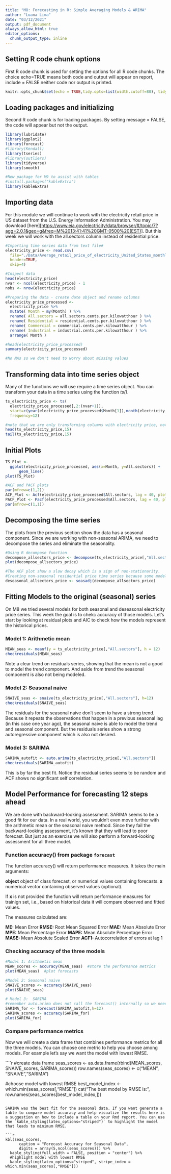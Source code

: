 ```yaml
---
title: "M8: Forecasting in R: Simple Averaging Models & ARIMA"
author: "Luana Lima"
date: "03/12/2021"
output: pdf_document
always_allow_html: true
editor_options: 
  chunk_output_type: inline
---
```


## Setting R code chunk options

First R code chunk is used for setting the options for all R code chunks. The choice echo=TRUE means both code and output will appear on report, include = FALSE neither code nor output is printed.

```r
knitr::opts_chunk$set(echo = TRUE,tidy.opts=list(width.cutoff=80), tidy=FALSE) 
```

## Loading packages and initializing

Second R code chunk is for loading packages. By setting message = FALSE, the code will appear but not the output.

```r
library(lubridate)
library(ggplot2)
library(forecast)  
#library(Kendall)
library(tseries)
#library(outliers)
library(tidyverse)
library(smooth)

#New package for M9 to assist with tables
#install.packages("kableExtra")
library(kableExtra)

```

## Importing data

For this module we will continue to work with the electricity retail price in US dataset from the U.S. Energy Information Administration. You may download [here][[https://www.eia.gov/electricity/data/browser/\#/topic/7?agg=2,0,1&geo=g&freq=M%2013:41:41%20GMT-0500%20(EST)](https://www.eia.gov/electricity/data/browser/#/topic/7?agg=2,0,1&geo=g&freq=M%2013:41:41%20GMT-0500%20(EST)){.uri}]. But this week we will work with the all.sectors column instead of residential price.

```r

#Importing time series data from text file#
electricity_price <- read.csv(
  file="./Data/Average_retail_price_of_electricity_United_States_monthly.csv",
  header=TRUE,
  skip=4)

#Inspect data
head(electricity_price)
nvar <- ncol(electricity_price) - 1
nobs <- nrow(electricity_price)

#Preparing the data - create date object and rename columns
electricity_price_processed <-
  electricity_price %>%
  mutate( Month = my(Month) ) %>% 
  rename( All.sectors = all.sectors.cents.per.kilowatthour ) %>% 
  rename( Residential = residential.cents.per.kilowatthour ) %>% 
  rename( Commercial = commercial.cents.per.kilowatthour ) %>% 
  rename( Industrial = industrial.cents.per.kilowatthour ) %>% 
  arrange( Month )

#head(electricity_price_processed)
summary(electricity_price_processed)

#No NAs so we don't need to worry about missing values

```

## Transforming data into time series object

Many of the functions we will use require a time series object. You can transform your data in a time series using the function *ts()*.

```r
ts_electricity_price <- ts(
  electricity_price_processed[,2:(nvar+1)],
  start=c(year(electricity_price_processed$Month[1]),month(electricity_price_processed$Month[1])),
  frequency=12) 

#note that we are only transforming columns with electricity price, not the date columns  
head(ts_electricity_price,15)
tail(ts_electricity_price,15)

```

## Initial Plots

```r
TS_Plot <- 
  ggplot(electricity_price_processed, aes(x=Month, y=All.sectors)) +
      geom_line()
plot(TS_Plot)

#ACF and PACF plots
par(mfrow=c(1,2))
ACF_Plot <- Acf(electricity_price_processed$All.sectors, lag = 40, plot = TRUE,main="")
PACF_Plot <- Pacf(electricity_price_processed$All.sectors, lag = 40, plot = TRUE,main="")
par(mfrow=c(1,1))
```

## Decomposing the time series

The plots from the previous section show the data has a seasonal component. Since we are working with non-seasonal ARIMA, we need to decompose the series and eliminate the seasonality.

```r
#Using R decompose function
decompose_allsectors_price <- decompose(ts_electricity_price[,"All.sectors"],"additive")
plot(decompose_allsectors_price)

#The ACF plot show a slow decay which is a sign of non-stationarity.
#Creating non-seasonal residential price time series because some models can't handle seasonality
deseasonal_allsectors_price <- seasadj(decompose_allsectors_price)  
```

## Fitting Models to the original (seasonal) series

On M8 we tried several models for both seasonal and deseasonal electricity price series. This week the goal is to chekc accuracy of those models. Let's start by looking at residual plots and AIC to check how the models represent the historical prices.

### Model 1: Arithmetic mean
```r
MEAN_seas <- meanf(y = ts_electricity_price[,"All.sectors"], h = 12)
checkresiduals(MEAN_seas)
```
Note a clear trend on residuals series, showing that the mean is not a good to model the trend component. And aside from trend the seasonal component is also not being modeled.

### Model 2: Seasonal naive
```r
SNAIVE_seas <- snaive(ts_electricity_price[,"All.sectors"], h=12)
checkresiduals(SNAIVE_seas)
```
The residuals for the seasonal naive don't seem to have a strong trend. Because it repeats the observations that happen in a previous seasonal lag (in this case one year ago), the seasonal naive is able to model the trend and seasonal component. But the residuals series show a strong autoregressive component which is also not desired.

### Model 3: SARIMA
```r
SARIMA_autofit <- auto.arima(ts_electricity_price[,"All.sectors"])
checkresiduals(SARIMA_autofit)
```
This is by far the best fit. Notice the residual series seems to be random and ACF shows no significant self correlation.


## Model Performance for forecasting 12 steps ahead

We are done with backward-looking assessment. SARIMA seems to be a good fit for our data. In a real world, you wouldn't even move further with the arithmetic mean or the seasonal naive method. Since they fail the backward-looking assessment, it's known that they will lead to poor forecast. But just as an exercise we will also perform a forward-looking assessment for all three model.

### Function accuracy() from package `forecast`

The function accuracy() will return performance measures. It takes the main arguments:

**object** object of class forecast, or numerical values containing forecasts. **x** numerical vector containing observed values (optional).

If **x** is not provided the function will return performance measures for trainign set, i.e., based on historical data it will compare observed and fitted values.

The measures calculated are:

**ME:** Mean Error **RMSE:** Root Mean Squared Error **MAE:** Mean Absolute Error **MPE:** Mean Percentage Error **MAPE:** Mean Absolute Percentage Error **MASE:** Mean Absolute Scaled Error **ACF1:** Autocorrelation of errors at lag 1

### Checking accuracy of the three models

```r
#Model 1: Arithmetic mean
MEAN_scores <- accuracy(MEAN_seas)  #store the performance metrics
plot(MEAN_seas)  #plot forecasts

#Model 2: Seasonal naive 
SNAIVE_scores <- accuracy(SNAIVE_seas)
plot(SNAIVE_seas)

# Model 3:  SARIMA 
#remember auto.arima does not call the forecast() internally so we need one more step
SARIMA_for <- forecast(SARIMA_autofit,h=12)
SARIMA_scores <- accuracy(SARIMA_for)
plot(SARIMA_for)

```

### Compare performance metrics

Now we will create a data frame that combines performance metrics for all the three models. You can choose one metric to help you choose among models. For example let's say we want the model with lowest RMSE.

````r
#create data frame
seas_scores <- as.data.frame(rbind(MEAN_scores, SNAIVE_scores, SARIMA_scores))
row.names(seas_scores) <- c("MEAN", "SNAIVE","SARIMA")

#choose model with lowest RMSE
best_model_index <- which.min(seas_scores[,"RMSE"])
cat("The best model by RMSE is:", row.names(seas_scores[best_model_index,]))                       
                            
```

SARIMA was the best fit for the seasonal data. If you want generate a table to compare model accuracy and help visualize the results here is a suggestion on how to include a table on your Rmd report. You can use the `kable_styling(latex_options="striped")` to highlight the model that leads to minimum RMSE.

```r


kbl(seas_scores, 
      caption = "Forecast Accuracy for Seasonal Data",
      digits = array(5,ncol(seas_scores))) %>%
  kable_styling(full_width = FALSE, position = "center") %>%
  #highlight model with lowest RMSE
  kable_styling(latex_options="striped", stripe_index = which.min(seas_scores[,"RMSE"]))
```

